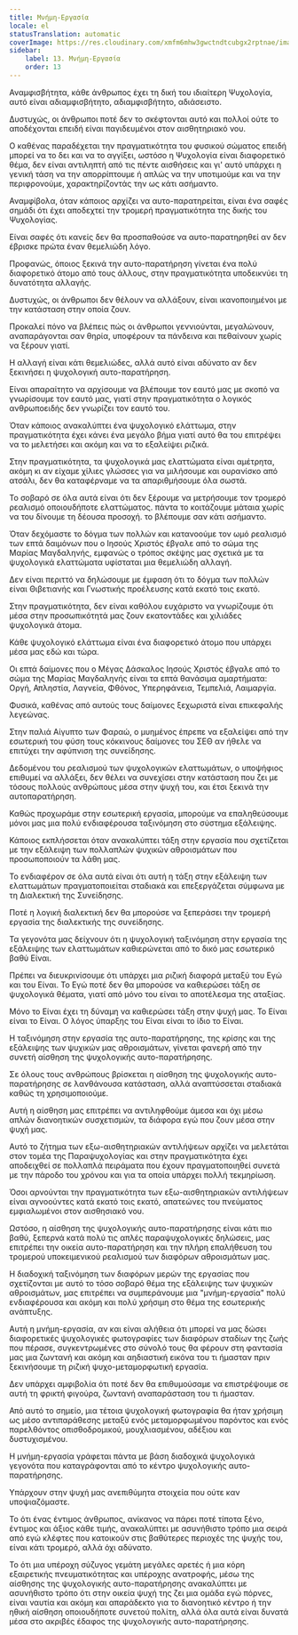 ```yaml
---
title: Μνήμη-Εργασία
locale: el
statusTranslation: automatic
coverImage: https://res.cloudinary.com/xmfm6mhw3gwctndtcubgx2rptnae/image/upload/v1741354419/small_cover_la_gran_rebelion_28716e29d2.webp
sidebar:
    label: 13. Μνήμη-Εργασία
    order: 13
---
```

Αναμφισβήτητα, κάθε άνθρωπος έχει τη δική του ιδιαίτερη Ψυχολογία, αυτό είναι αδιαμφισβήτητο, αδιαμφισβήτητο, αδιάσειστο.

Δυστυχώς, οι άνθρωποι ποτέ δεν το σκέφτονται αυτό και πολλοί ούτε το αποδέχονται επειδή είναι παγιδευμένοι στον αισθητηριακό νου.

Ο καθένας παραδέχεται την πραγματικότητα του φυσικού σώματος επειδή μπορεί να το δει και να το αγγίξει, ωστόσο η Ψυχολογία είναι διαφορετικό θέμα, δεν είναι αντιληπτή από τις πέντε αισθήσεις και γι' αυτό υπάρχει η γενική τάση να την απορρίπτουμε ή απλώς να την υποτιμούμε και να την περιφρονούμε, χαρακτηρίζοντάς την ως κάτι ασήμαντο.

Αναμφίβολα, όταν κάποιος αρχίζει να αυτο-παρατηρείται, είναι ένα σαφές σημάδι ότι έχει αποδεχτεί την τρομερή πραγματικότητα της δικής του Ψυχολογίας.

Είναι σαφές ότι κανείς δεν θα προσπαθούσε να αυτο-παρατηρηθεί αν δεν έβρισκε πρώτα έναν θεμελιώδη λόγο.

Προφανώς, όποιος ξεκινά την αυτο-παρατήρηση γίνεται ένα πολύ διαφορετικό άτομο από τους άλλους, στην πραγματικότητα υποδεικνύει τη δυνατότητα αλλαγής.

Δυστυχώς, οι άνθρωποι δεν θέλουν να αλλάξουν, είναι ικανοποιημένοι με την κατάσταση στην οποία ζουν.

Προκαλεί πόνο να βλέπεις πώς οι άνθρωποι γεννιούνται, μεγαλώνουν, αναπαράγονται σαν θηρία, υποφέρουν τα πάνδεινα και πεθαίνουν χωρίς να ξέρουν γιατί.

Η αλλαγή είναι κάτι θεμελιώδες, αλλά αυτό είναι αδύνατο αν δεν ξεκινήσει η ψυχολογική αυτο-παρατήρηση.

Είναι απαραίτητο να αρχίσουμε να βλέπουμε τον εαυτό μας με σκοπό να γνωρίσουμε τον εαυτό μας, γιατί στην πραγματικότητα ο λογικός ανθρωποειδής δεν γνωρίζει τον εαυτό του.

Όταν κάποιος ανακαλύπτει ένα ψυχολογικό ελάττωμα, στην πραγματικότητα έχει κάνει ένα μεγάλο βήμα γιατί αυτό θα του επιτρέψει να το μελετήσει και ακόμη και να το εξαλείψει ριζικά.

Στην πραγματικότητα, τα ψυχολογικά μας ελαττώματα είναι αμέτρητα, ακόμη κι αν είχαμε χίλιες γλώσσες για να μιλήσουμε και ουρανίσκο από ατσάλι, δεν θα καταφέρναμε να τα απαριθμήσουμε όλα σωστά.

Το σοβαρό σε όλα αυτά είναι ότι δεν ξέρουμε να μετρήσουμε τον τρομερό ρεαλισμό οποιουδήποτε ελαττώματος. πάντα το κοιτάζουμε μάταια χωρίς να του δίνουμε τη δέουσα προσοχή. το βλέπουμε σαν κάτι ασήμαντο.

Όταν δεχόμαστε το δόγμα των πολλών και κατανοούμε τον ωμό ρεαλισμό των επτά δαιμόνων που ο Ιησούς Χριστός έβγαλε από το σώμα της Μαρίας Μαγδαληνής, εμφανώς ο τρόπος σκέψης μας σχετικά με τα ψυχολογικά ελαττώματα υφίσταται μια θεμελιώδη αλλαγή.

Δεν είναι περιττό να δηλώσουμε με έμφαση ότι το δόγμα των πολλών είναι Θιβετιανής και Γνωστικής προέλευσης κατά εκατό τοις εκατό.

Στην πραγματικότητα, δεν είναι καθόλου ευχάριστο να γνωρίζουμε ότι μέσα στην προσωπικότητά μας ζουν εκατοντάδες και χιλιάδες ψυχολογικά άτομα.

Κάθε ψυχολογικό ελάττωμα είναι ένα διαφορετικό άτομο που υπάρχει μέσα μας εδώ και τώρα.

Οι επτά δαίμονες που ο Μέγας Δάσκαλος Ιησούς Χριστός έβγαλε από το σώμα της Μαρίας Μαγδαληνής είναι τα επτά θανάσιμα αμαρτήματα: Οργή, Απληστία, Λαγνεία, Φθόνος, Υπερηφάνεια, Τεμπελιά, Λαιμαργία.

Φυσικά, καθένας από αυτούς τους δαίμονες ξεχωριστά είναι επικεφαλής λεγεώνας.

Στην παλιά Αίγυπτο των Φαραώ, ο μυημένος έπρεπε να εξαλείψει από την εσωτερική του φύση τους κόκκινους δαίμονες του ΣΕΘ αν ήθελε να επιτύχει την αφύπνιση της συνείδησης.

Δεδομένου του ρεαλισμού των ψυχολογικών ελαττωμάτων, ο υποψήφιος επιθυμεί να αλλάξει, δεν θέλει να συνεχίσει στην κατάσταση που ζει με τόσους πολλούς ανθρώπους μέσα στην ψυχή του, και έτσι ξεκινά την αυτοπαρατήρηση.

Καθώς προχωράμε στην εσωτερική εργασία, μπορούμε να επαληθεύσουμε μόνοι μας μια πολύ ενδιαφέρουσα ταξινόμηση στο σύστημα εξάλειψης.

Κάποιος εκπλήσσεται όταν ανακαλύπτει τάξη στην εργασία που σχετίζεται με την εξάλειψη των πολλαπλών ψυχικών αθροισμάτων που προσωποποιούν τα λάθη μας.

Το ενδιαφέρον σε όλα αυτά είναι ότι αυτή η τάξη στην εξάλειψη των ελαττωμάτων πραγματοποιείται σταδιακά και επεξεργάζεται σύμφωνα με τη Διαλεκτική της Συνείδησης.

Ποτέ η λογική διαλεκτική δεν θα μπορούσε να ξεπεράσει την τρομερή εργασία της διαλεκτικής της συνείδησης.

Τα γεγονότα μας δείχνουν ότι η ψυχολογική ταξινόμηση στην εργασία της εξάλειψης των ελαττωμάτων καθιερώνεται από το δικό μας εσωτερικό βαθύ Είναι.

Πρέπει να διευκρινίσουμε ότι υπάρχει μια ριζική διαφορά μεταξύ του Εγώ και του Είναι. Το Εγώ ποτέ δεν θα μπορούσε να καθιερώσει τάξη σε ψυχολογικά θέματα, γιατί από μόνο του είναι το αποτέλεσμα της αταξίας.

Μόνο το Είναι έχει τη δύναμη να καθιερώσει τάξη στην ψυχή μας. Το Είναι είναι το Είναι. Ο λόγος ύπαρξης του Είναι είναι το ίδιο το Είναι.

Η ταξινόμηση στην εργασία της αυτο-παρατήρησης, της κρίσης και της εξάλειψης των ψυχικών μας αθροισμάτων, γίνεται φανερή από την συνετή αίσθηση της ψυχολογικής αυτο-παρατήρησης.

Σε όλους τους ανθρώπους βρίσκεται η αίσθηση της ψυχολογικής αυτο-παρατήρησης σε λανθάνουσα κατάσταση, αλλά αναπτύσσεται σταδιακά καθώς τη χρησιμοποιούμε.

Αυτή η αίσθηση μας επιτρέπει να αντιληφθούμε άμεσα και όχι μέσω απλών διανοητικών συσχετισμών, τα διάφορα εγώ που ζουν μέσα στην ψυχή μας.

Αυτό το ζήτημα των εξω-αισθητηριακών αντιλήψεων αρχίζει να μελετάται στον τομέα της Παραψυχολογίας και στην πραγματικότητα έχει αποδειχθεί σε πολλαπλά πειράματα που έχουν πραγματοποιηθεί συνετά με την πάροδο του χρόνου και για τα οποία υπάρχει πολλή τεκμηρίωση.

Όσοι αρνούνται την πραγματικότητα των εξω-αισθητηριακών αντιλήψεων είναι αγνοούντες κατά εκατό τοις εκατό, απατεώνες του πνεύματος εμφιαλωμένοι στον αισθησιακό νου.

Ωστόσο, η αίσθηση της ψυχολογικής αυτο-παρατήρησης είναι κάτι πιο βαθύ, ξεπερνά κατά πολύ τις απλές παραψυχολογικές δηλώσεις, μας επιτρέπει την οικεία αυτο-παρατήρηση και την πλήρη επαλήθευση του τρομερού υποκειμενικού ρεαλισμού των διαφόρων αθροισμάτων μας.

Η διαδοχική ταξινόμηση των διαφόρων μερών της εργασίας που σχετίζονται με αυτό το τόσο σοβαρό θέμα της εξάλειψης των ψυχικών αθροισμάτων, μας επιτρέπει να συμπεράνουμε μια "μνήμη-εργασία" πολύ ενδιαφέρουσα και ακόμη και πολύ χρήσιμη στο θέμα της εσωτερικής ανάπτυξης.

Αυτή η μνήμη-εργασία, αν και είναι αλήθεια ότι μπορεί να μας δώσει διαφορετικές ψυχολογικές φωτογραφίες των διαφόρων σταδίων της ζωής που πέρασε, συγκεντρωμένες στο σύνολό τους θα φέρουν στη φαντασία μας μια ζωντανή και ακόμη και αηδιαστική εικόνα του τι ήμασταν πριν ξεκινήσουμε τη ριζική ψυχο-μεταμορφωτική εργασία.

Δεν υπάρχει αμφιβολία ότι ποτέ δεν θα επιθυμούσαμε να επιστρέψουμε σε αυτή τη φρικτή φιγούρα, ζωντανή αναπαράσταση του τι ήμασταν.

Από αυτό το σημείο, μια τέτοια ψυχολογική φωτογραφία θα ήταν χρήσιμη ως μέσο αντιπαράθεσης μεταξύ ενός μεταμορφωμένου παρόντος και ενός παρελθόντος οπισθοδρομικού, μουχλιασμένου, αδέξιου και δυστυχισμένου.

Η μνήμη-εργασία γράφεται πάντα με βάση διαδοχικά ψυχολογικά γεγονότα που καταγράφονται από το κέντρο ψυχολογικής αυτο-παρατήρησης.

Υπάρχουν στην ψυχή μας ανεπιθύμητα στοιχεία που ούτε καν υποψιαζόμαστε.

Το ότι ένας έντιμος άνθρωπος, ανίκανος να πάρει ποτέ τίποτα ξένο, έντιμος και άξιος κάθε τιμής, ανακαλύπτει με ασυνήθιστο τρόπο μια σειρά από εγώ κλέφτες που κατοικούν στις βαθύτερες περιοχές της ψυχής του, είναι κάτι τρομερό, αλλά όχι αδύνατο.

Το ότι μια υπέροχη σύζυγος γεμάτη μεγάλες αρετές ή μια κόρη εξαιρετικής πνευματικότητας και υπέροχης ανατροφής, μέσω της αίσθησης της ψυχολογικής αυτο-παρατήρησης ανακαλύπτει με ασυνήθιστο τρόπο ότι στην οικεία ψυχή της ζει μια ομάδα εγώ πόρνες, είναι ναυτία και ακόμη και απαράδεκτο για το διανοητικό κέντρο ή την ηθική αίσθηση οποιουδήποτε συνετού πολίτη, αλλά όλα αυτά είναι δυνατά μέσα στο ακριβές έδαφος της ψυχολογικής αυτο-παρατήρησης.

